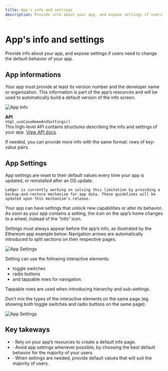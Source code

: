 ```yaml
---
title: App's info and settings
description: Provide info about your app, and expose settings if users need to change the default behavior of your app.
---
```



# App's info and settings

Provide info about your app, and expose settings if users need to change the default behavior of your app.

## App informations

Your app must provide at least its version number and the developer name or organization. This information is part of the app’s resources and will be used to automatically build a default version of the info screen.

![App Info](/device-app/stax-flex-bitcoin-info.jpg)

<Callout emoji="💻">
	<b>API</b><br/>
  	<code>nbgl_useCaseHomeAndSettings()</code><br/>
  	This high-level API contains structures describing the info and settings of your app. <a href="https://ledgerhq.github.io/ledger-secure-sdk/nbgl__use__case_8h.html#a438078d9be71706e0ad6a05f56658255">View API docs</a>.
</Callout>

If needed, you can provide more info with the same format: rows of key-value pairs.

## App Settings

<Callout type="warning" emoji="⚠️">
  App settings are reset to their default values every time your app is updated, or reinstalled after an OS update. 
  
	Ledger is currently working on solving this limitation by providing a backup-and-restore mechanism for app data. These guidelines will be updated upon this mechanism’s release.
</Callout>

Your app can have settings that unlock new capabilities or alter its behavior. As soon as your app contains a setting, the icon on the app’s home changes to a wheel, instead of the “info” icon.

Settings must always appear before the app’s info, as illustrated by the Ethereum app example below. Navigation arrows are automatically introduced to split sections on their respective pages.


![App Settings](/device-app/stax-flex-settings-01.jpg)

Setting can use the following interactive elements:
- toggle switches
- radio buttons
- and tappable rows for navigation.

Tappable rows are used when introducing hierarchy and sub-settings.

Don’t mix the types of the interactive elements on the same page (eg. showing both toggle switches and radio buttons on the same page):


![App Settings](/device-app/stax-flex-settings-02.jpg)


## Key takeways

<Callout>
	<ul>
		<li>· Rely on your app’s resources to create a default info page.</li>
		<li>· Avoid app settings whenever possible, by choosing the best default behavior for the majority of your users.</li>
		<li>· When settings are needed, provide default values that will suit the majority of users.</li>
	</ul>
</Callout>


